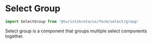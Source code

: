 
<Meta of={SelectGroupStories} />

# Select Group

```jsx
import SelectGroup from '@turistikrota/ui/form/select/group'
```

Select group is a component that groups multiple select components together.

<Canvas of={SelectGroupStories.Playground}>
  <div className='bg-second p-4 rounded-md'>
    <Story of={SelectGroupStories.Playground} />
  </div>
</Canvas>

<Controls of={SelectGroupStories.Playground} />
